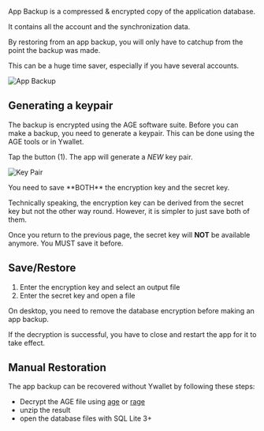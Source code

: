 
App Backup is a compressed & encrypted copy of
the application database.

It contains all the account and the synchronization
data.

By restoring from an app backup, you will only
have to catchup from the point the backup was made.

This can be a huge time saver, especially if you have
several accounts.

![App Backup](./app/2024-03-10_17-17-11.png)

## Generating a keypair

The backup is encrypted using the AGE software suite.
Before you can make a backup, you need to generate
a keypair. This can be done using the AGE tools
or in Ywallet.

Tap the button (1). The app will generate a *NEW*
key pair.

![Key Pair](./app/2024-03-10_17-19-21.png)

<Callout type = "warning">
You need to save **BOTH** the encryption key
and the secret key.
</Callout>

Technically speaking, the encryption key can be derived from the
secret key but not the other way round. However, it is simpler
to just save both of them.

Once you return to the previous page, the secret key
will **NOT** be available anymore. You MUST save it
before.

## Save/Restore

1. Enter the encryption key and select an output file
1. Enter the secret key and open a file

<Callout>
On desktop, you need to remove the database encryption before making
an app backup.

If the decryption is successful, you have to close
and restart the app for it to take effect.
</Callout>

## Manual Restoration

The app backup can be recovered without Ywallet by
following these steps:
- Decrypt the AGE file using
[age](https://github.com/FiloSottile/age)
or [rage](https://github.com/str4d/rage)
- unzip the result
- open the database files with SQL Lite 3+
